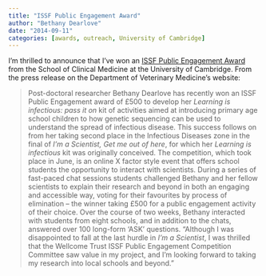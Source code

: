 ```yaml
---
title: "ISSF Public Engagement Award"
author: "Bethany Dearlove"
date: "2014-09-11"
categories: [awards, outreach, University of Cambridge]
---
```


I'm thrilled to announce that I've won an [ISSF Public Engagement Award](https://www.medschl.cam.ac.uk/issf-prize-winners/) from the School of Clinical Medicine at the University of Cambridge. From the press release on the Department of Veterinary Medicine's website:

> Post-doctoral researcher Bethany Dearlove has recently won an ISSF Public Engagement award of £500 to develop her *Learning is infectious: pass it on* kit of activities aimed at introducing primary age school children to how genetic sequencing can be used to understand the spread of infectious disease. This success follows on from her taking second place in the Infectious Diseases zone in the final of *I'm a Scientist, Get me out of here*, for which her *Learning is infectious* kit was originally conceived. The competition, which took place in June, is an online X factor style event that offers school students the opportunity to interact with scientists. During a series of fast-paced chat sessions students challenged Bethany and her fellow scientists to explain their research and beyond in both an engaging and accessible way, voting for their favourites by process of elimination -- the winner taking £500 for a public engagement activity of their choice. Over the course of two weeks, Bethany interacted with students from eight schools, and in addition to the chats, answered over 100 long-form 'ASK' questions. "Although I was disappointed to fall at the last hurdle in *I'm a Scientist*, I was thrilled that the Wellcome Trust ISSF Public Engagement Competition Committee saw value in my project, and I'm looking forward to taking my research into local schools and beyond."
